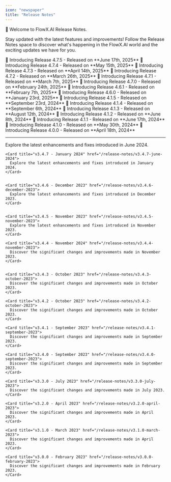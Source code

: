 ```yaml
---
icon: "newspaper"
title: "Release Notes"
---
```




🚀 Welcome to FlowX.AI Release Notes. 

Stay updated with the latest features and improvements! Follow the Release Notes space to discover what's happening in the FlowX.AI world and the exciting updates we have for you.

<CardGroup>

<Card title = "Version 4.7.5" href ="v4.7.5-june-2025/" icon ="wrench">
  🚀 Introducing Release 4.7.5 - Released on **June 17th, 2025**
</Card>

<Card title = "Version 4.7.4" href ="v4.7.4-may-2025/" icon ="wrench">
  🚀 Introducing Release 4.7.4 - Released on **May 15th, 2025**
</Card>

<Card title = "Version 4.7.3" href ="v4.7.3-april-2025/" icon ="wrench">
  🚀 Introducing Release 4.7.3 - Released on **April 14th, 2025**
</Card>

<Card title = "Version 4.7.2" href ="v4.7.2-march-2025/" icon ="wrench">
  🚀 Introducing Release 4.7.2 - Released on **March 26th, 2025**
</Card>

<Card title = "Version 4.7.1" href ="v4.7.1-march-2025/" icon ="wrench">
  🚀 Introducing Release 4.7.1 - Released on **March 7th, 2025**
</Card>

  <Card title = "Version 4.7.0" href ="v4.7.0-february-2025/" icon ="sparkles">
  🚀 Introducing Release 4.7.0 - Released on **February 24th, 2025**
  </Card>

  <Card title = "Version 4.6.1" href ="v4.6.1-february-2025/" icon ="wrench">
  🚀 Introducing Release 4.6.1 - Released on **February 7th, 2025**
  </Card>

  <Card title = "Version 4.6.0" href ="v4.6.0-january-2025/" icon ="scroll">
  🚀 Introducing Release 4.6.0 - Released on **January 23rd, 2025**
  </Card>


  <Card title = "Version 4.1.5" href ="v4.1.5-september-2024/" icon ="wrench">
  🚀 Introducing Release 4.1.5 - Released on **September 23rd, 2024**
  </Card>

 
 <Card title = "Version 4.1.4" href ="v4.1.4-september-2024/" icon ="wrench">
  🚀 Introducing Release 4.1.4 - Released on **September 6th, 2024**
  </Card>

  <Card title = "Version 4.1.3" href ="v4.1.3-august-2024/" icon ="wrench">
  🚀 Introducing Release 4.1.3 - Released on **August 12th, 2024**
  </Card>


  <Card title = "Version 4.1.2" href ="v4.1.2-june-2024/" icon ="wrench">
  🚀 Introducing Release 4.1.2 - Released on **June 8th, 2024**
  </Card>

  <Card title = "Version 4.1.1" href ="v4.1.1-june-2024/" icon ="wrench">
  🚀 Introducing Release 4.1.1 - Released on **June 17th, 2024**
  </Card>

  <Card title = "Version 4.1.0" href ="v4.1.0-may-2024/" icon="scroll">
  🚀 Introducing Release 4.1.0 - Released on **May 30th, 2024**
  </Card>

  <Card title = "Version 4.0.0" href ="v4.0.0-april-2024/" icon="scroll">
  🚀 Introducing Release 4.0.0 - Released on **April 18th, 2024**
  </Card>

</CardGroup>


***


    

  <Accordion title="Version 3.x.x" icon="files">
<CardGroup>
    <Card title="v3.4.8 - June 2024" href="/release-notes/v3.4.8-june-2024">
      Explore the latest enhancements and fixes introduced in June 2024.
    </Card>  
    
    <Card title="v3.4.7 - January 2024" href="/release-notes/v3.4.7-june-2024">
      Explore the latest enhancements and fixes introduced in January 2024.
    </Card>


    <Card title="v3.4.6 - December 2023" href="/release-notes/v3.4.6-december-2023">
      Explore the latest enhancements and fixes introduced in December 2023.
    </Card>


    <Card title="v3.4.5 - November 2023" href="/release-notes/v3.4.5-november-2023">
      Explore the latest enhancements and fixes introduced in November 2023.
    </Card>

    <Card title="v3.4.4 - November 2024" href="/release-notes/v3.4.4-november-2023">
      Discover the significant changes and improvements made in November 2023.
    </Card>


    <Card title="v3.4.3 - October 2023" href="/release-notes/v3.4.3-october-2023">
      Discover the significant changes and improvements made in October 2023.
    </Card>

    <Card title="v3.4.2 - October 2023" href="/release-notes/v3.4.2-october-2023">
      Discover the significant changes and improvements made in October 2023.
    </Card>

    <Card title="v3.4.1 - September 2023" href="/release-notes/v3.4.1-september-2023">
      Discover the significant changes and improvements made in September 2023.
    </Card>

    <Card title="v3.4.0 - September 2023" href="/release-notes/v3.4.0-september-2023">
      Discover the significant changes and improvements made in September 2023.
    </Card>

    <Card title="v3.3.0 - July 2023" href="/release-notes/v3.3.0-july-2023">
      Discover the significant changes and improvements made in July 2023.
    </Card>

    <Card title="v3.2.0 - April 2023" href="/release-notes/v3.2.0-april-2023">
      Discover the significant changes and improvements made in April 2023.
    </Card>

    <Card title="v3.1.0 - March 2023" href="/release-notes/v3.1.0-march-2023">
      Discover the significant changes and improvements made in April 2023.
    </Card>

    <Card title="v3.0.0 - February 2023" href="/release-notes/v3.0.0-february-2023">
      Discover the significant changes and improvements made in February 2023.
    </Card>
</CardGroup>
  </Accordion>
